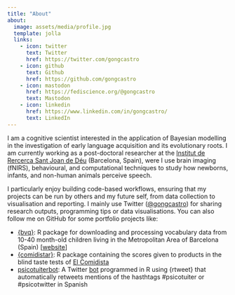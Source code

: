---
title: "About"
about:
  image: assets/media/profile.jpg
  template: jolla
  links:
    - icon: twitter
      text: Twitter
      href: https://twitter.com/gongcastro
    - icon: github
      text: Github
      href: https://github.com/gongcastro
    - icon: mastodon 
      href: https://fediscience.org/@gongcastro
      text: Mastodon
    - icon: linkedin 
      href: https://www.linkedin.com/in/gongcastro/
      text: LinkedIn
---

I am a cognitive scientist interested in the application of Bayesian modelling in the investigation of early language acquisition and its evolutionary roots. I am currently working as a post-doctoral researcher at the [Institut de Rercerca Sant Joan de Déu](https://www.irsjd.org/en/) (Barcelona, Spain), were I use brain imaging (fNIRS), behavioural, and computational techniques to study how newborns, infants, and non-human animals perceive speech.

I particularly enjoy building code-based workflows, ensuring that my projects can be run by others and my future self, from data collection to visualisation and reporting. I mainly use Twitter ([\@gongcastro](https://twitter.com/gongcastro)) for sharing research outputs, programming tips or data visualisations. You can also follow me on GitHub for some portfolio projects like:

* [{bvq}](https://github.com/gongcastro/bvq): R package for downloading and processing vocabulary data from 10-40 month-old children living in the Metropolitan Area of Barcelona (Spain) [[website](https://gongcastro.github.io/bvq/)]
* [{comidistar}](https://github.com/gongcastro/comidistar): R package containing the scores given to products in the blind taste tests of [El Comidista](https://elcomidista.elpais.com/)
* [psicotuiterbot](https://github.com/gongcastro/psicotuiterbot): A Twitter [bot](https://twitter.com/psicotuiterbot) programmed in R using {rtweet} that automatically retweets mentions of the hasthtags #psicotuiter or #psicotwitter in Spanish